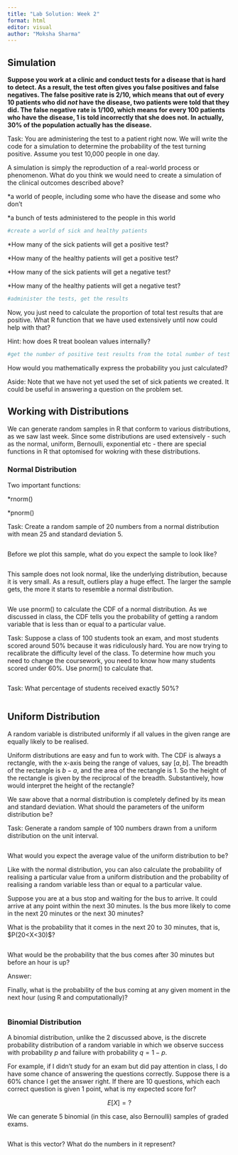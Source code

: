 ```yaml
---
title: "Lab Solution: Week 2"
format: html
editor: visual
author: "Moksha Sharma"
---
```


## Simulation 

**Suppose you work at a clinic and conduct tests for a disease that is hard to detect. As a result, the test often gives you false positives and false negatives. The false positive rate is 2/10, which means that out of every 10 patients who did *not* have the disease, two patients were told that they did. The false negative rate is 1/100, which means for every 100 patients who have the disease, 1 is told incorrectly that she does not. In actually, 30% of the population actually has the disease.**

Task: You are administering the test to a patient right now. We will write the code for a simulation to determine the probability of the test turning positive. Assume you test 10,000 people in one day.

A simulation is simply the reproduction of a real-world process or phenomenon. What do you think we would need to create a simulation of the clinical outcomes described above?

\*a world of people, including some who have the disease and some who don't

\*a bunch of tests administered to the people in this world

```r
#create a world of sick and healthy patients

```

\*How many of the sick patients will get a positive test?

\*How many of the healthy patients will get a positive test?

\*How many of the sick patients will get a negative test?

\*How many of the healthy patients will get a negative test?

```r
#administer the tests, get the results 

```

Now, you just need to calculate the proportion of total test results that are positive. What R function that we have used extensively until now could help with that?

Hint: how does R treat boolean values internally?

```r
#get the number of positive test results from the total number of test results

```

How would you mathematically express the probability you just calculated?

Aside: Note that we have not yet used the set of sick patients we created. It could be useful in answering a question on the problem set.

## Working with Distributions

We can generate random samples in R that conform to various distributions, as we saw last week. Since some distributions are used extensively - such as the normal, uniform, Bernoulli, exponential etc - there are special functions in R that optomised for wokring with these distributions.

### Normal Distribution

Two important functions:

\*rnorm()

\*pnorm()

Task: Create a random sample of 20 numbers from a normal distribution with mean 25 and standard deviation 5.

```r

```

Before we plot this sample, what do you expect the sample to look like?

```r

```

This sample does not look normal, like the underlying distribution, because it is very small. As a result, outliers play a huge effect. The larger the sample gets, the more it starts to resemble a normal distribution.

```r

```

We use pnorm() to calculate the CDF of a normal distribution. As we discussed in class, the CDF tells you the probability of getting a random variable that is less than or equal to a particular value.

Task: Suppose a class of 100 students took an exam, and most students scored around 50% because it was ridiculously hard. You are now trying to recalibrate the difficulty level of the class. To determine how much you need to change the coursework, you need to know how many students scored under 60%. Use pnorm() to calculate that.

```r

```

Task: What percentage of students received exactly 50%?

```r

```

## Uniform Distribution

A random variable is distributed uniformly if all values in the given range are equally likely to be realised.

Uniform distributions are easy and fun to work with. The CDF is always a rectangle, with the x-axis being the range of values, say $[a,b]$. The breadth of the rectangle is $b-a$, and the area of the rectangle is $1$. So the height of the rectangle is given by the reciprocal of the breadth. Substantively, how would interpret the height of the rectangle?

We saw above that a normal distribution is completely defined by its mean and standard deviation. What should the parameters of the uniform distribution be?

Task: Generate a random sample of 100 numbers drawn from a uniform distribution on the unit interval.

```r

```

What would you expect the average value of the uniform distribution to be?

Like with the normal distribution, you can also calculate the probability of realising a particular value from a uniform distribution and the probability of realising a random variable less than or equal to a particular value.

Suppose you are at a bus stop and waiting for the bus to arrive. It could arrive at any point within the next 30 minutes. Is the bus more likely to come in the next 20 minutes or the next 30 minutes?

What is the probability that it comes in the next 20 to 30 minutes, that is, \$P(20\<X\<30)\$?

```r

```

What would be the probability that the bus comes after 30 minutes but before an hour is up?

Answer:

Finally, what is the probability of the bus coming at any given moment in the next hour (using R and computationally)?

```r

```

### Binomial Distribution

A binomial distribution, unlike the 2 discussed above, is the discrete probability distribution of a random variable in which we observe success with probability $p$ and failure with probability $q=1-p$.

For example, if I didn't study for an exam but did pay attention in class, I do have some chance of answering the questions correctly. Suppose there is a 60% chance I get the answer right. If there are 10 questions, which each correct question is given 1 point, what is my expected score for?

$$
E[X] = ?
$$

We can generate 5 binomial (in this case, also Bernoulli) samples of graded exams.

```r

```

What is this vector? What do the numbers in it represent?
